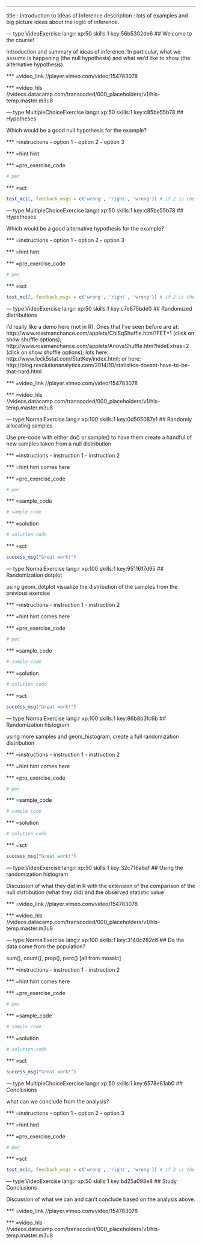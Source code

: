 ---
title       : Introduction to Ideas of Inference
description : lots of examples and big picture ideas about the logic of inference.

--- type:VideoExercise lang:r xp:50 skills:1 key:56b5302de6
## Welcome to the course!

Introduction and summary of ideas of inference.  In particular, what we assume is happening (the null hypothesis) and what we'd like to show (the alternative hypothesis).

*** =video_link
//player.vimeo.com/video/154783078

*** =video_hls
//videos.datacamp.com/transcoded/000_placeholders/v1/hls-temp.master.m3u8

--- type:MultipleChoiceExercise lang:r xp:50 skills:1 key:c85be55b78
## Hypotheses

Which would be a good null hypothesis for the example?

*** =instructions
- option 1
- option 2
- option 3

*** =hint
hint

*** =pre_exercise_code
```r
# pec
```

*** =sct
```r
test_mc(2, feedback_msgs = c('wrong', 'right', 'wrong')) # if 2 is the correct option.
```

--- type:MultipleChoiceExercise lang:r xp:50 skills:1 key:c85be55b78
## Hypotheses

Which would be a good alternative hypothesis for the example?

*** =instructions
- option 1
- option 2
- option 3

*** =hint
hint

*** =pre_exercise_code
```r
# pec
```

*** =sct
```r
test_mc(2, feedback_msgs = c('wrong', 'right', 'wrong')) # if 2 is the correct option.
```

--- type:VideoExercise lang:r xp:50 skills:1 key:c7e875bde0
## Randomized distributions

I'd really like a demo here (not in R).  Ones that I've seen before are at: http://www.rossmanchance.com/applets/ChiSqShuffle.html?FET=1 (click on show shuffle options); http://www.rossmanchance.com/applets/AnovaShuffle.htm?hideExtras=2 (click on show shuffle options); lots here: http://www.lock5stat.com/StatKey/index.html; or here: http://blog.revolutionanalytics.com/2014/10/statistics-doesnt-have-to-be-that-hard.html

*** =video_link
//player.vimeo.com/video/154783078

*** =video_hls
//videos.datacamp.com/transcoded/000_placeholders/v1/hls-temp.master.m3u8

--- type:NormalExercise lang:r xp:100 skills:1 key:0d505087e1
## Randomly allocating samples

Use pre-code with either do() or sample() to have them create a handful of new samples taken from a null distribution

*** =instructions
- instruction 1
- instruction 2

*** =hint
hint comes here

*** =pre_exercise_code
```r
# pec
```

*** =sample_code
```r
# sample code
```

*** =solution
```r
# solution code
```

*** =sct
```r
success_msg("Great work!")
```

--- type:NormalExercise lang:r xp:100 skills:1 key:9511617d95
## Randomization dotplot

using geom_dotplot visualize the distribution of the samples from the previous exercise

*** =instructions
- instruction 1
- instruction 2

*** =hint
hint comes here

*** =pre_exercise_code
```r
# pec
```

*** =sample_code
```r
# sample code
```

*** =solution
```r
# solution code
```

*** =sct
```r
success_msg("Great work!")
```

--- type:NormalExercise lang:r xp:100 skills:1 key:86b8b3fc6b
## Randomization histogram

using more samples and geom_histogram, create a full randomization distribution

*** =instructions
- instruction 1
- instruction 2

*** =hint
hint comes here

*** =pre_exercise_code
```r
# pec
```

*** =sample_code
```r
# sample code
```

*** =solution
```r
# solution code
```

*** =sct
```r
success_msg("Great work!")
```

--- type:VideoExercise lang:r xp:50 skills:1 key:32c716a6af
## Using the randomization histogram

Discussion of what they did in R with the extension of the comparison of the null distribution (what they did) and the observed statistic value

*** =video_link
//player.vimeo.com/video/154783078

*** =video_hls
//videos.datacamp.com/transcoded/000_placeholders/v1/hls-temp.master.m3u8

--- type:NormalExercise lang:r xp:100 skills:1 key:3140c282c6
## Do the data come from the population?

sum(), count(), prop(), perc()  [all from mosaic]

*** =instructions
- instruction 1
- instruction 2

*** =hint
hint comes here

*** =pre_exercise_code
```r
# pec
```

*** =sample_code
```r
# sample code
```

*** =solution
```r
# solution code
```

*** =sct
```r
success_msg("Great work!")
```

--- type:MultipleChoiceExercise lang:r xp:50 skills:1 key:6578e81ab0
## Conclusions

what can we conclude from the analysis?

*** =instructions
- option 1
- option 2
- option 3

*** =hint
hint

*** =pre_exercise_code
```r
# pec
```

*** =sct
```r
test_mc(2, feedback_msgs = c('wrong', 'right', 'wrong')) # if 2 is the correct option.
```

--- type:VideoExercise lang:r xp:50 skills:1 key:bd25a098e8
## Study Conclusions

Discussion of what we can and can't conclude based on the analysis above.

*** =video_link
//player.vimeo.com/video/154783078

*** =video_hls
//videos.datacamp.com/transcoded/000_placeholders/v1/hls-temp.master.m3u8

